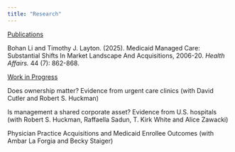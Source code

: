 ```yaml
---
title: "Research"
---
```


[Publications]{.underline}

Bohan Li and Timothy J. Layton. (2025). Medicaid Managed Care: Substantial Shifts In Market Landscape And Acquisitions, 2006-20. *Health Affairs.* 44 (7): 862-868.

[Work in Progress]{.underline}

Does ownership matter? Evidence from urgent care clinics (with David Cutler and Robert S. Huckman)

Is management a shared corporate asset? Evidence from U.S. hospitals (with Robert S. Huckman, Raffaella Sadun, T. Kirk White and Alice Zawacki)

Physician Practice Acquisitions and Medicaid Enrollee Outcomes (with Ambar La Forgia and Becky Staiger)
